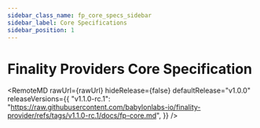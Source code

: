 ```yaml
---
sidebar_class_name: fp_core_specs_sidebar
sidebar_label: Core Specifications
sidebar_position: 1
---
```


# Finality Providers Core Specification



<RemoteMD
  rawUrl={rawUrl}
  hideRelease={false}
  defaultRelease="v1.0.0"
  releaseVersions={{
    "v1.1.0-rc.1": "https://raw.githubusercontent.com/babylonlabs-io/finality-provider/refs/tags/v1.1.0-rc.1/docs/fp-core.md", 
  }}
/>
